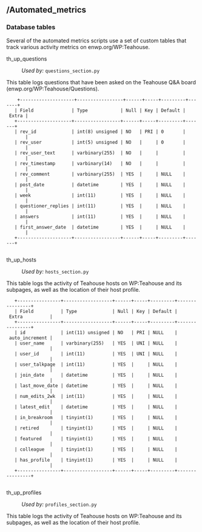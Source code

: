== /Automated_metrics ==

=== Database tables ===
Several of the automated metrics scripts use a set of custom tables that track various activity metrics on enwp.org/WP:Teahouse. 

;th_up_questions

:''Used by:'' <code>questions_section.py</code>

This table logs questions that have been asked on the Teahouse Q&A board (enwp.org/WP:Teahouse/Questions).

	 +--------------------+-----------------+------+-----+---------+-------+
	| Field              | Type            | Null | Key | Default | Extra |
	+--------------------+-----------------+------+-----+---------+-------+
	| rev_id             | int(8) unsigned | NO   | PRI | 0       |       |
	| rev_user           | int(5) unsigned | NO   |     | 0       |       |
	| rev_user_text      | varbinary(255)  | NO   |     |         |       |
	| rev_timestamp      | varbinary(14)   | NO   |     |         |       |
	| rev_comment        | varbinary(255)  | YES  |     | NULL    |       |
	| post_date          | datetime        | YES  |     | NULL    |       |
	| week               | int(11)         | YES  |     | NULL    |       |
	| questioner_replies | int(11)         | YES  |     | NULL    |       |
	| answers            | int(11)         | YES  |     | NULL    |       |
	| first_answer_date  | datetime        | YES  |     | NULL    |       |
	+--------------------+-----------------+------+-----+---------+-------+
	
;th_up_hosts

:''Used by:'' <code>hosts_section.py</code>

This table logs the activity of Teahouse hosts on WP:Teahouse and its subpages, as well as the location of their host profile.

	+----------------+------------------+------+-----+---------+----------------+
	| Field          | Type             | Null | Key | Default | Extra          |
	+----------------+------------------+------+-----+---------+----------------+
	| id             | int(11) unsigned | NO   | PRI | NULL    | auto_increment |
	| user_name      | varbinary(255)   | YES  | UNI | NULL    |                |
	| user_id        | int(11)          | YES  | UNI | NULL    |                |
	| user_talkpage  | int(11)          | YES  |     | NULL    |                |
	| join_date      | datetime         | YES  |     | NULL    |                |
	| last_move_date | datetime         | YES  |     | NULL    |                |
	| num_edits_2wk  | int(11)          | YES  |     | NULL    |                |
	| latest_edit    | datetime         | YES  |     | NULL    |                |
	| in_breakroom   | tinyint(1)       | YES  |     | NULL    |                |
	| retired        | tinyint(1)       | YES  |     | NULL    |                |
	| featured       | tinyint(1)       | YES  |     | NULL    |                |
	| colleague      | tinyint(1)       | YES  |     | NULL    |                |
	| has_profile    | tinyint(1)       | YES  |     | NULL    |                |
	+----------------+------------------+------+-----+---------+----------------+	
	
;th_up_profiles

:''Used by:'' <code>profiles_section.py</code>

This table logs the activity of Teahouse hosts on WP:Teahouse and its subpages, as well as the location of their host profile.	